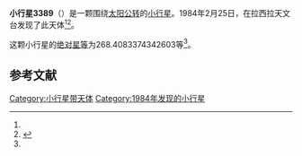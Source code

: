 {{Infobox planet
| bgcolour = #FFFFC0
| name = 3389 Sinzot
| symbol = 
| image = 
| caption = 
| discovery = yes
| discovery_ref = 
| discoverer = {{link-en|亨利·德波鸿诺|Henri Debehogne}}
| discovery_site = [[拉西拉天文台|拉西拉天文台]] 
| discovered = 1984年2月25日
| designations = yes
| mp_name = 
| named_after = 
| alt_names = 1984 DU/ 1964 VB1 / 1975 EG4 / 1975 EH1 / 1977 QN4
| mp_category = [[主带小行星|主带小行星]]
| orbit_ref = <ref name="a">[http://ssd.jpl.nasa.gov/sbdb.cgi?sstr=3389 3389 Sinzot] {{Wayback|url=http://ssd.jpl.nasa.gov/sbdb.cgi?sstr=3389 |date=20200918012655 }}，小行星數據庫瀏覽器（JPL Small-Body Database Browser）－[[美国国家航空航天局|美国国家航空航天局]]喷气推进实验室</ref>
| epoch = 2456400.5 (2013年4月18日更新)
| aphelion = {{convert|3.153534901080415|AU|km|3|abbr=on|lk=out}}
| perihelion = {{convert|2.394029613186087|AU|km|3|abbr=on}}
| semimajor = {{convert|2.773782257133251|AU|km|3|abbr=on}}
| eccentricity = 0.136907878
| period = 1687.356993 [[日|日]]<br />4.62[[儒略年|儒略年]]
| avg_speed = 
| inclination = 7.067895526872553
| asc_node = 150.1353102059861
| mean_anomaly = 
| arg_peri = 268.4083374342603
| satellites = 
| physical_characteristics = yes
| dimensions = 
| mass = 
| density = 
| surface_grav = 
| escape_velocity = 
| sidereal_day = 
| axial_tilt = 
| pole_ecliptic_lat = 
| pole_ecliptic_lon = 
| albedo = 
| temperatures= 
| temp_name1 = 
| mean_temp_1 = 
| max_temp_1 = 
| temp_name2 = 
| max_temp_2 = 
| spectral_type = 
| abs_magnitude = 268.4083374342603
}}

'''小行星3389'''（{{lang-en|3389 Sinzot}}）是一颗围绕[[太阳|太阳]][[公转|公转]]的[[小行星|小行星]]。1984年2月25日，{{link-en|亨利·德波鸿诺|Henri Debehogne}}在拉西拉天文台发现了此天体<ref name="a" /><ref>{{cite news|title=小行星列表|url=http://cfa-www.harvard.edu/iau/lists/NumberedMPs.txt|accessdate=2013-07-08|newspaper=哈佛大学|archive-date=2008-05-17|archive-url=https://web.archive.org/web/20080517010638/http://cfa-www.harvard.edu/iau/lists/NumberedMPs.txt|dead-url=no}}</ref>。

这颗小行星的[[绝对星等|绝对星等]]为268.4083374342603等<ref name="a" />。

==参考文献==
{{reflist}}
{{Minor Planet Number|[[小行星3388|小行星3388]]|[[小行星3390|小行星3390]]}}

{{小天体}}

[[Category:小行星带天体|Category:小行星带天体]]
[[Category:1984年发现的小行星|Category:1984年发现的小行星]]

{{asteroid-stub}}